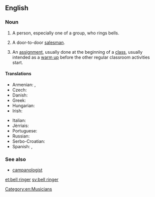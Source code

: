 ==English==

===Noun===
{{en-noun|head=[[bell]] [[ringer]]}}

# A person, especially one of a group, who rings bells.
# {{context|derogatory|lang=en}} A door-to-door [[salesman]].
# {{context|education|lang=en}} An [[assignment]], usually done at the beginning of a [[class]], usually intended as a [[warm up]] before the other regular classroom activities start.

====Translations====
{{trans-top|bell ringer}}
* Armenian: {{t|hy|ժամհար|tr=žamhar}},  {{t|hy|ժամկոչ|tr=žamkoč}}
* Czech: {{t|cs|zvoník|m}}
* Danish: {{t|da|klokker|c}}
* Greek: {{t+|el|κωδωνοκρούστης|m}}
* Hungarian: {{t+|hu|harangozó}}
* Irish: {{t|ga|clogaire|m}}
{{trans-mid}}
* Italian: {{t|it|campanaro|m}}
* Jèrriais: {{t|roa-jer|sonneux|m}}
* Portuguese: {{t|pt|sineiro|m}}
* Russian: {{t+|ru|звона́рь|m|sc=Cyrl|tr=zvonár'}}
* Serbo-Croatian: {{t|sh|zvonar|m}}
* Spanish: {{t|es|campanero|m}},  {{t|es|campanera|f}}
{{trans-bottom}}

===See also===
* [[campanologist]]

[[Category:en:Musicians]]

[[et:bell ringer]]
[[sv:bell ringer]]